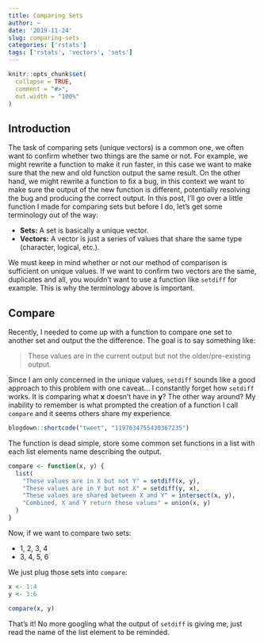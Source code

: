 ```yaml
---
title: Comparing Sets
author: ~
date: '2019-11-24'
slug: comparing-sets
categories: ['rstats']
tags: ['rstats', 'vectors', 'sets']
---
```


```r
knitr::opts_chunk$set(
  collapse = TRUE,
  comment = "#>",
  out.width = "100%"
)
```

## Introduction

The task of comparing sets (unique vectors) is a common one, we often want to confirm whether two things are the same or not. For example, we might rewrite a function to make it run faster, in this case we want to make sure that the new and old function output the same result. On the other hand, we might rewrite a function to fix a bug, in this context we want to make sure the output of the new function is different, potentially resolving the bug and producing the correct output. In this post, I'll go over a little function I made for comparing sets but before I do, let's get some terminology out of the way:

* **Sets:** A set is basically a unique vector.
* **Vectors:** A vector is just a series of values that share the same type (character, logical, etc.).

We must keep in mind whether or not our method of comparison is sufficient on unique values. If we want to confirm two vectors are the same, duplicates and all, you wouldn't want to use a function like `setdiff` for example. This is why the terminology above is important.

## Compare

Recently, I needed to come up with a function to compare one set to another set and output the the difference. The goal is to say something like:

> These values are in the current output but not the older/pre-existing output. 

Since I am only concerned in the unique values, `setdiff` sounds like a good approach to this problem with one caveat... I constantly forget how `setdiff` works. It is comparing what **x** doesn't have in **y**? The other way around? My inability to remember is what prompted the creation of a function I call `compare` and it seems others share my experience.

```r
blogdown::shortcode("tweet", "1197634755430367235")
```

The function is dead simple, store some common set functions in a list with each list elements name describing the output.

```r
compare <- function(x, y) {
  list(
    "These values are in X but not Y" = setdiff(x, y),
    "These values are in Y but not X" = setdiff(y, x),
    "These values are shared between X and Y" = intersect(x, y),
    "Combined, X and Y return these values" = union(x, y)
  )
}
```

Now, if we want to compare two sets: 

* 1, 2, 3, 4
* 3, 4, 5, 6

We just plug those sets into `compare`:

```r
x <- 1:4
y <- 3:6

compare(x, y)
```

That's it! No more googling what the output of `setdiff` is giving me, just read the name of the list element to be reminded.